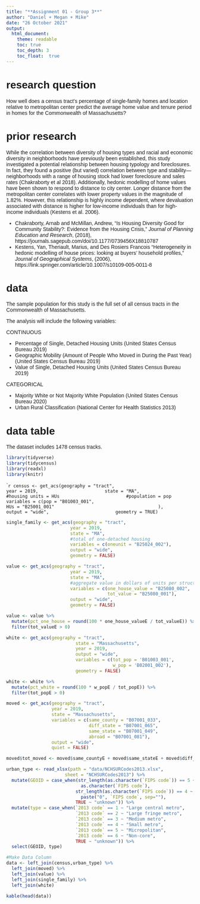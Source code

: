 ```yaml
---
title: "**Assignment 01 - Group 3**"
author: "Daniel + Megan + Mike"
date: "26 October 2021"
output: 
  html_document:
    theme: readable
    toc: true
    toc_depth: 3
    toc_float:  true
---
```

<style>
body {
text-align: left}
</style>

<style>
body {
font-family: arial}
</style>


# research question
How well does a census tract’s percentage of single-family homes and location relative to metropolitan center predict the average home value and tenure period in homes for the Commonwealth of Massachusetts?

# prior research
While the correlation between diversity of housing types and racial and economic diversity in	neighborhoods have previously been established, this study investigated a potential 	relationship between housing typology and foreclosures. In fact, they found a positive (but varied) correlation between type and stability—neighborhoods with a range of housing stock had lower foreclosure and sales rates (Chakraborty et al 2018). Additionally, hedonic modelling of home values have been shown to respond to distance to city center. Longer distance from the metropolitan center correlates with lower property values in the magnitude of 1.82%. However, this relationship is highly income dependent, where devaluation associated with distance is higher for low-income individuals than for high-income individuals (Kestens et al. 2006).

- Chakraborty, Arnab and McMillan, Andrew, “Is Housing Diversity Good for Community Stability?: Evidence from the Housing Crisis,” *Journal of Planning Education and Research*, (2018), https://journals.sagepub.com/doi/10.1177/0739456X18810787
- Kestens, Yan,  Theriault, Marius, and Des Rosiers  Francois "Heterogeneity in hedonic modelling of house
prices: looking at buyers’ household profiles," *Journal of Geographical Systems*, (2006), https://link.springer.com/article/10.1007/s10109-005-0011-8

# data
The sample population for this study is the full set of all census tracts in the Commonwealth of Massachusetts. 

The analysis will include the following variables:

CONTINUOUS

- Percentage of Single, Detached Housing Units (United States Census Bureau 2019)
- Geographic Mobility (Amount of People Who Moved in During the Past Year) (United States Census Bureau 2019)
- Value of Single, Detached Housing Units (United States Census Bureau 2019)

CATEGORICAL

- Majority White or Not Majority White Population (United States Census Bureau 2020)
- Urban Rural Classification (National Center for Health Statistics 2013)

# data table
The dataset includes 1478 census tracks.

```r
library(tidyverse)
library(tidycensus)
library(readxl)
library(knitr)
```

````r
census <- get_acs(geography = "tract", 
                        year = 2019,
                        state = "MA",
                        #housing units = HUs
                        #population = pop
                        variables = c(pop = "B01003_001",
                                      HUs = "B25001_001"
                                      ),
                        output = "wide",
                        geometry = TRUE)
```

```r

single_family <- get_acs(geography = "tract", 
                        year = 2019,
                        state = "MA",
                        #total of one-detached housing
                        variables = c(oneunit = "B25024_002"),
                        output = "wide",
                        geometry = FALSE)
```

```r

value <- get_acs(geography = "tract", 
                        year = 2019,
                        state = "MA",
                        #aggregate value in dollars of units per structure
                        variables = c(one_house_value = "B25080_002",
                                      tot_value = "B25080_001"),
                        output = "wide",
                        geometry = FALSE)

value <- value %>%
  mutate(pct_one_house = round(100 * one_house_valueE / tot_valueE)) %>%
  filter(tot_valueE > 0)
```

```r
white <- get_acs(geography = "tract",
                          state = "Massachusetts",
                          year = 2019,
                          output = "wide",
                          variables = c(tot_pop = 'B01003_001',
                                        w_pop = 'B02001_002'),
                          geometry = FALSE)

white <- white %>%
  mutate(pct_white = round(100 * w_popE / tot_popE)) %>%
  filter(tot_popE > 0)
```

```r
moved <- get_acs(geography = "tract", 
                 year = 2019,
                 state = "Massachusetts",  
                 variables = c(same_county = "B07001_033", 
                               diff_state = "B07001_065", 
                               same_state = "B07001_049", 
                               abroad = "B07001_081"), 
                 output = "wide", 
                 quiet = FALSE)

moved$tot_moved <- moved$same_countyE + moved$same_stateE + moved$diff_stateE + moved$abroadE

```


```r
urban_type <- read_xlsx(path = "data/NCHSURCodes2013.xlsx", 
                      sheet = "NCHSURCodes2013") %>%
  mutate(GEOID = case_when(str_length(as.character(`FIPS code`)) == 5 ~ 
                            as.character(`FIPS code`),
                          str_length(as.character(`FIPS code`)) == 4 ~
                            paste("0", `FIPS code`, sep=""),
                          TRUE ~ "unknown")) %>%
  mutate(type = case_when(`2013 code` == 1 ~ "Large central metro",
                          `2013 code` == 2 ~ "Large fringe metro",
                          `2013 code` == 3 ~ "Medium metro",
                          `2013 code` == 4 ~ "Small metro",
                          `2013 code` == 5 ~ "Micropolitan",
                          `2013 code` == 6 ~ "Non-core",
                          TRUE ~ "unknown")) %>%
  select(GEOID, type)
```

```r
#Make Data Column
data <- left_join(census,urban_type) %>%
  left_join(moved) %>%
  left_join(value) %>%
  left_join(single_family) %>%
  left_join(white)
```

```r

kable(head(data))

```
